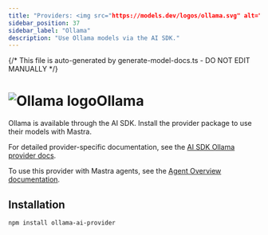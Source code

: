 ```yaml
---
title: "Providers: <img src="https://models.dev/logos/ollama.svg" alt="Ollama logo" className="inline w-8 h-8 mr-2 align-middle dark:invert dark:brightness-0 dark:contrast-200" />Ollama | Models | Mastra Docs"
sidebar_position: 37
sidebar_label: "Ollama"
description: "Use Ollama models via the AI SDK."
---
```


{/* This file is auto-generated by generate-model-docs.ts - DO NOT EDIT MANUALLY */}

# <img src="https://models.dev/logos/ollama.svg" alt="Ollama logo" className="inline w-8 h-8 mr-2 align-middle dark:invert dark:brightness-0 dark:contrast-200" />Ollama

Ollama is available through the AI SDK. Install the provider package to use their models with Mastra.

For detailed provider-specific documentation, see the [AI SDK Ollama provider docs](https://ai-sdk.dev/providers/community-providers/ollama).

To use this provider with Mastra agents, see the [Agent Overview documentation](/en/docs/agents/overview).

## Installation

```bash npm2yarn copy
npm install ollama-ai-provider
```
